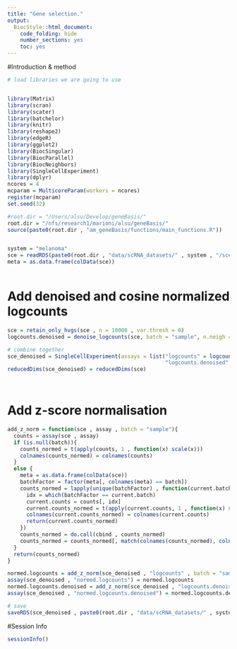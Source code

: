 ```yaml
---
title: "Gene selection."
output:
  BiocStyle::html_document:
    code_folding: hide
    number_sections: yes
    toc: yes  
---
```


#Introduction & method


```r
# load libraries we are going to use


library(Matrix)
library(scran)
library(scater)
library(batchelor)
library(knitr)
library(reshape2)
library(edgeR)
library(ggplot2)
library(BiocSingular)
library(BiocParallel)
library(BiocNeighbors)
library(SingleCellExperiment)
library(dplyr)
ncores = 4
mcparam = MulticoreParam(workers = ncores)
register(mcparam)
set.seed(32)

#root.dir = "/Users/alsu/Develop/geneBasis/"
root.dir = "/nfs/research1/marioni/alsu/geneBasis/"
source(paste0(root.dir , "am_geneBasis/functions/main_functions.R"))


system = "melanoma"
sce = readRDS(paste0(root.dir , "data/scRNA_datasets/" , system , "/sce_" , system , ".Rds"))
meta = as.data.frame(colData(sce))



```

# Add denoised and cosine normalized logcounts

```r


sce = retain_only_hvgs(sce , n = 10000 , var.thresh = 0)
logcounts.denoised = denoise_logcounts(sce, batch = "sample", n.neigh = 10, nPC = 50, ncores = ncores)

# combine together
sce_denoised = SingleCellExperiment(assays = list("logcounts" = logcounts(sce), 
                                                  "logcounts.denoised" = logcounts.denoised), colData = colData(sce))  
reducedDims(sce_denoised) = reducedDims(sce)  

  
```


# Add z-score normalisation

```r


add_z_norm = function(sce , assay , batch = "sample"){
  counts = assay(sce , assay)
  if (is.null(batch)){
    counts_normed = t(apply(counts, 1 , function(x) scale(x)))
    colnames(counts_normed) = colnames(counts)
  }
  else {
    meta = as.data.frame(colData(sce))
    batchFactor = factor(meta[, colnames(meta) == batch])
    counts_normed = lapply(unique(batchFactor) , function(current.batch){
      idx = which(batchFactor == current.batch)
      current.counts = counts[, idx]
      current.counts_normed = t(apply(current.counts, 1 , function(x) scale(x)))
      colnames(current.counts_normed) = colnames(current.counts)
      return(current.counts_normed)
    })
    counts_normed = do.call(cbind , counts_normed)
    counts_normed = counts_normed[, match(colnames(counts_normed), colnames(sce))]
  }
  return(counts_normed)
}

normed.logcounts = add_z_norm(sce_denoised , "logcounts" , batch = "sample")
assay(sce_denoised , "normed.logcounts") = normed.logcounts
normed.logcounts.denoised = add_z_norm(sce_denoised , "logcounts.denoised" , batch = "sample")
assay(sce_denoised , "normed.logcounts.denoised") = normed.logcounts.denoised

# save
saveRDS(sce_denoised , paste0(root.dir , "data/scRNA_datasets/" , system , "/sce_denoised_" , system , ".Rds"))


```

#Session Info

```r
sessionInfo()
```
